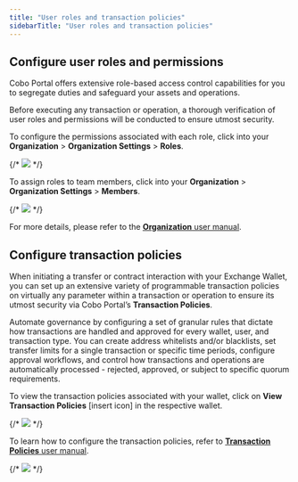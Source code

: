 ```yaml
---
title: "User roles and transaction policies"
sidebarTitle: "User roles and transaction policies"
---
```


## Configure user roles and permissions

Cobo Portal offers extensive role-based access control capabilities for you to segregate duties and safeguard your assets and operations.

Before executing any transaction or operation, a thorough verification of user roles and permissions will be conducted to ensure utmost security.

To configure the permissions associated with each role, click into your **Organization** > **Organization Settings** > **Roles**.

{/* <img src="/images/exchange-wallet/user-roles-tx-policies-1.png"/> */}

To assign roles to team members, click into your **Organization** > **Organization Settings** > **Members**.

{/* <img src="/images/exchange-wallet/user-roles-tx-policies-2.png"/> */}

For more details, please refer to the [<u>**Organization** user manual</u>](https://cobo-6.mintlify.app/cobo-portal/organization/introduction).


## Configure transaction policies

When initiating a transfer or contract interaction with your Exchange Wallet, you can set up an extensive variety of programmable transaction policies on virtually any parameter within a transaction or operation to ensure its utmost security via Cobo Portal’s **Transaction Policies**.

Automate governance by configuring a set of granular rules that dictate how transactions are handled and approved for every wallet, user, and transaction type. You can create address whitelists and/or blacklists, set transfer limits for a single transaction or specific time periods, configure approval workflows, and control how transactions and operations are automatically processed - rejected, approved, or subject to specific quorum requirements.

To view the transaction policies associated with your wallet, click on **View Transaction Policies** [insert icon] in the respective wallet.

{/* <img src="/images/exchange-wallet/user-roles-tx-policies-3.png"/> */}

To learn how to configure the transaction policies, refer to [<u>**Transaction Policies** user manual</u>](https://cobo-6.mintlify.app/cobo-portal/transaction-policies/introduction).

{/* <img src="/images/exchange-wallet/user-roles-tx-policies-4.png"/> */}
